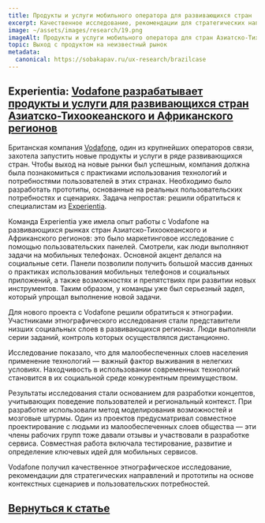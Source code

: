 ```yaml
---
title: Продукты и услуги мобильного оператора для развивающихся стран
excerpt: Качественное исследование, рекомендации для стратегических направлений и прототипы на основе контекстных сценариев
image: ~/assets/images/research/19.png
imageAlt: Продукты и услуги мобильного оператора для стран Азиатско-Тихоокеанского и Африканского регионов
topic: Выход с продуктом на неизвестный рынок
metadata:
  canonical: https://sobakapav.ru/ux-research/brazilcase
---
```



## Experientia: [Vodafone разрабатывает продукты и услуги для развивающихся стран Азиатско-Тихоокеанского и Африканского регионов](https://ru.wikipedia.org/wiki/Vodafone)

Британская компания [Vodafone](https://www.vodafone.com), один из крупнейших операторов связи, захотела запустить новые продукты и услуги в ряде развивающихся стран. Чтобы выход на новые рынки был успешным, компания должна была познакомиться с практиками использования технологий и потребностями пользователей в этих странах. Необходимо было разработать прототипы, основанные на реальных пользовательских потребностях и сценариях. Задача непростая: решили обратиться к специалистам из [Experientia](https://www.experientia.com).

Команда Experientia уже имела опыт работы с Vodafone на развивающихся рынках стран Азиатско-Тихоокеанского и Африканского регионов: это было маркетинговое исследование с помощью пользовательских панелей. Смотрели, как люди выполняют задачи на мобильных телефонах. Основной акцент делался на социальные сети. Панели позволили получить большой массив данных о практиках использования мобильных телефонов и социальных приложений, а также возможностях и препятствиях при развитии новых инструментов. Таким образом, у команды уже был серьезный задел, который упрощал выполнение новой задачи.

Для нового проекта с Vodafone решили обратиться к этнографии. Участниками этнографического исследования стали представители низших социальных слоев в развивающихся регионах. Люди выполняли серии заданий, контроль которых осуществлялся дистанционно.

Исследование показало, что для малообеспеченных слоев населения применение технологий — важный фактор выживания в нелегких условиях. Находчивость в использовании современных технологий становится в их социальной среде конкурентным преимуществом.

Результаты исследования стали основанием для разработки концептов, учитывающих поведение пользователей и региональный контекст. При разработке использовали метод моделирования возможностей и мозговые штурмы. Один из проектов предусматривал совместное проектирование с людьми из малообеспеченных слоев общества — эти члены рабочих групп тоже давали отзывы и участвовали в разработке сервиса. Совместная работа включала тестирование, развитие и определение ключевых идей для мобильных сервисов.

<Vimeo id="42183008" />

Vodafone получил качественное этнографическое исследование, рекомендации для стратегических направлений и прототипы на основе контекстных сценариев и пользовательских потребностей.

## [Вернуться к статье](/ux-research/#case5)

